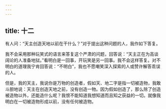 ```yaml
---
---
---
```

title: 十二
---

有人问：“天主创造天地以前在干什么？”对于提出这种问题的人，我作如下答复。

我不会采用那种玩笑式的语言来答复这个严肃的问题，回答说：“天主正在为高谈阔论的人准备地狱。”看明白是一回事，开玩笑是另一回事。我不会这样答复。对不明白的道理我宁肯回答说：“不明白”，我也不愿嘲笑深入探索的人或赞许解答乖误的人。

但是，我的天主，我说你是万物的创造者，假如天、地二字是指一切被造物，我敢斗胆地说：天主在创造天地之前，没有创造一物。因为假如创造了，那么除了创造被造物以外，还能造什么呢？我恨不能知道我想知道而且知之获益的一切。就像我明白在一切被造物形成以前，没有任何被造物。